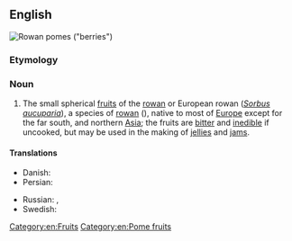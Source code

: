 ==English==
[[Image:Pyracantha fruit - orange.jpg|thumb|Rowan [[pome]]s ("berries")]]
{{wikipedia}}
{{wikispecies|Sorbus aucuparia}}

===Etymology===
{{rfe|lang=en}}

===Noun===
{{en-noun|rowanberries}}

# The small spherical [[fruit]]s of the [[rowan]] or European rowan (''[[Sorbus aucuparia]]''), a species of [[rowan]] ({{taxlink|Sorbus subg. Sorbus|subgenus|noshow=1}}), native to most of [[Europe]] except for the far south, and northern [[Asia]]; the fruits are [[bitter]] and [[inedible]] if uncooked, but may be used in the making of [[jellies]] and [[jam]]s.

====Translations====
{{trans-top|fruits of the rowan}}
* Danish: {{t|da|rønnebær}}
* Persian: {{t|fa|شیلانه|tr=šilâne|sc=fa-Arab}}
{{trans-mid}}
* Russian: {{t+|ru|рябина|f|sc=Cyrl}}, {{t|ru|[[ягода]] [[рябина|рябины]]|f|sc=Cyrl}}
* Swedish: {{t+|sv|rönnbär|n}}
{{trans-bottom}}

[[Category:en:Fruits]]
[[Category:en:Pome fruits]]